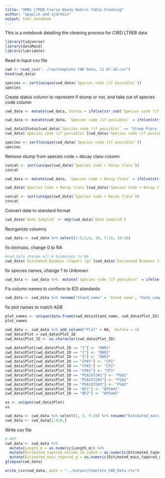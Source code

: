 ```yaml
---
title: "UMBS LTREB Coarse Woody Debris Table Cleaning"
author: "apawlik and ajdrebin"
output: html_notebook
---
```



This is a notebook detailing the cleaning process for CWD LTREB data
```r
library(tidyverse)
library(dataMaid)
library(lubridate)
```

Read in input csv file
```r
cwd <- read_csv("../raw/Complete CWD Data, 11.07.16.csv")
head(cwd_data)
```

```r
species <- sort(unique(cwd_data$`Species code (if possible)`))
species
```

Create status column to represent if stump or not, and take out of species code column
```r
cwd_data <- mutate(cwd_data, Status = ifelse(str_sub(`Species code (if possible)`, 1, 8)=="Stump - ", "Stump", NA_character_))

cwd_data <- mutate(cwd_data, `Species code (if possible)` = ifelse(str_sub(`Species code (if possible)`, 1, 8)=="Stump - ", str_sub(`Species code (if possible)`, 9, -1), `Species code (if possible)`))

cwd_data$Status[cwd_data$`Species code (if possible)` == "Stump Piece - PIST"] <- "Stump Piece"
cwd_data$`Species code (if possible)`[cwd_data$`Species code (if possible)` == "Stump Piece - PIST"] <- "PIST"
```

```r
species <- sort(unique(cwd_data$`Species code (if possible)`))
species
```

Remove stump from species code + decay class column

```r
concat <- sort(unique(cwd_data$`Species Code + Decay Class`))
concat
```

```r
cwd_data <- mutate(cwd_data, `Species Code + Decay Class` = ifelse(str_sub(`Species Code + Decay Class`, 1, 8)=="Stump - ", str_sub(`Species Code + Decay Class`, 9, -1), `Species Code + Decay Class`))

cwd_data$`Species Code + Decay Class`[cwd_data$`Species Code + Decay Class` == "Stump Piece - PIST2"] <- "PIST2"
```

```r
concat <- sort(unique(cwd_data$`Species Code + Decay Class`))
concat
```

Convert date to standard format
```r
cwd_data$`Date Sampled` <- mdy(cwd_data$`Date Sampled`)
```

Reorganize columns
```r
cwd_data <- cwd_data %>% select(1:3,5,6, 19, 7:14, 16:18)
```

fix biomass, change 0 to NA
```r
#cwd_data change all 0 biomasses to NA
cwd_data$`Estimated Biomass (taper) (g)`[cwd_data$`Estimated Biomass (taper) (g)` == 0] <- NA_character_
```

fix species names, change ? to Unknown
```r
cwd_data <- cwd_data %>%  mutate(`Species code (if possible)` = ifelse(str_sub(`Species code (if possible)`, 1, 1) == "?", "Unknown", `Species code (if possible)`))
```

Fix column names to conform to EDI standards
```r
cwd_data <- cwd_data %>% rename("Stand_name" = `Stand name`, "Date_sampled" = `Date Sampled`, "Plot_ID" = `Plot ID`, "CWD_subplot_ID" = `CWD subplot ID`, "Species_code" = `Species code (if possible)`, "Length_m" = `Length (m)`, "Endpoint_1_diameter_cm" = `Endpoint 1 diameter (cm)`, "Midpoint_diameter_cm" = `Midpoint diameter (cm)`, "Endpoint_2_diamteter_cm" = `Endpoint 2 diameter (cm)`, "Decay_class_whole_piece" = `Decay class of whole piece`, "Avg_diameter_cm" = `Avg. Diameter (cm)`, "Avg_radius_cm" = `Avg. Radius (cm)`, "Avg_area_cm_squared" = `Avg. Area (cm^2)`, "Estimated_tapered_volume_cm_cubed" = `Est. Tapered Volume (cm^3)`, "Estimated_biomass_tapered_g" = `Estimated Biomass (taper) (g)`)
```


fix plot names to match AGB
```r
plot_names <- unique(data.frame(cwd_data$Stand_name, cwd_data$Plot_ID))
plot_names

cwd_data <- cwd_data %>% add_column("Plot" = NA, .before = 1)
cwd_data$Plot = cwd_data$Plot_ID
cwd_data$Plot_ID <- as.character(cwd_data$Plot_ID)

cwd_data$Plot[cwd_data$Plot_ID == "1"] <- "DNR1"
cwd_data$Plot[cwd_data$Plot_ID == "2"] <- "DNR2"
cwd_data$Plot[cwd_data$Plot_ID == "3"] <- "DNR3"
cwd_data$Plot[cwd_data$Plot_ID == "CP#1"] <- "CP1"
cwd_data$Plot[cwd_data$Plot_ID == "CP#2"] <- "CP2"
cwd_data$Plot[cwd_data$Plot_ID == "CP#3"] <- "CP3"
cwd_data$Plot[cwd_data$Plot_ID == "PSA1972#1"] <- "PSA1"
cwd_data$Plot[cwd_data$Plot_ID == "PSA1972#2"] <- "PSA2"
cwd_data$Plot[cwd_data$Plot_ID == "PSA1972#3"] <- "PSA3"
cwd_data$Plot[cwd_data$Plot_ID == "BF1"] <- "BP54#1"
cwd_data$Plot[cwd_data$Plot_ID == "BF2"] <- "BP54#2"

us <- unique(cwd_data$Plot)
us

cwd_data <- cwd_data %>% select(1, 3, 5:18) %>% rename("Estimated_mass_tapered_g" = "Estimated_biomass_tapered_g")
cwd_data <- cwd_data[1:418,]
```



Write csv file
```r
# AKP
cwd_data <- cwd_data %>% 
  mutate(Length_m = as.numeric(Length_m)) %>% 
  mutate(Estimated_tapered_volume_cm_cubed = as.numeric(Estimated_tapered_volume_cm_cubed)) %>% 
  mutate(Estimated_mass_tapered_g = as.numeric(Estimated_mass_tapered_g))
glimpse(cwd_data)

write_csv(cwd_data, path = "../output/Complete_CWD_Data.csv")
```

